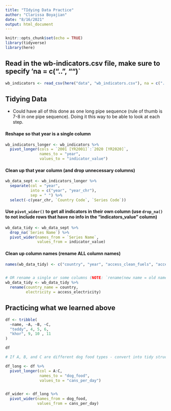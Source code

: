 ```yaml
---
title: "TIdying Data Practice"
author: "Clarissa Boyajian"
date: "8/16/2021"
output: html_document
---
```


```r
knitr::opts_chunk$set(echo = TRUE)
library(tidyverse)
library(here)
```

## Read in the wb-indicators.csv file, make sure to specify 'na = c("..", "")`
```r
wb_indicators <- read_csv(here("data", "wb_indicators.csv"), na = c("..", ""))

```

## Tidying Data
- Could have all of this done as one long pipe sequence (rule of thumb is 7-8 in one pipe sequence). Doing it this way to be able to look at each step. 

#### Reshape so that year is a single column
```r
wb_indicators_longer <- wb_indicators %>% 
  pivot_longer(cols = `2001 [YR2001]`:`2020 [YR2020]`,
               names_to = "year",
               values_to = "indicator_value")
```

#### Clean up that year column (and drop unnecessary columns)
```r
wb_data_sept <- wb_indicators_longer %>% 
  separate(col = "year", 
           into = c("year", "year_chr"),
           sep = " ") %>% 
  select(-c(year_chr, `Country Code`, `Series Code`))
```

#### Use `pivot_wider()` to get all indicators in their own column (use `drop_na()` to not include rows that have no info in the "indicators_value" column)
```r
wb_data_tidy <- wb_data_sept %>% 
  drop_na(`Series Name`) %>% 
  pivot_wider(names_from = `Series Name`,
              values_from = indicator_value)
```

#### Clean up column names (rename ALL column names)
```r
names(wb_data_tidy) <- c("country", "year", "access_clean_fuels", "access_electricity", "c02_emissions", "fossil_fuel_cons", "water_stress")


# OR rename a single or some columns (NOTE: `rename(new name = old name)`)
wb_data_tidy <- wb_data_tidy %>% 
  rename(country_name = country,
         electricity = access_electricity)
```


## Practicing what we learned above
```r
df <- tribble(
  ~name, ~A, ~B, ~C,
  "teddy", 4, 5, 6,
  "khor", 9, 10 , 11
)

df

# If A, B, and C are different dog food types - convert into tidy structure

df_long <- df %>% 
  pivot_longer(col = A:C,
               names_to = "dog_food",
               values_to = "cans_per_day")


df_wider <- df_long %>% 
  pivot_wider(names_from = dog_food,
              values_from = cans_per_day)
```

